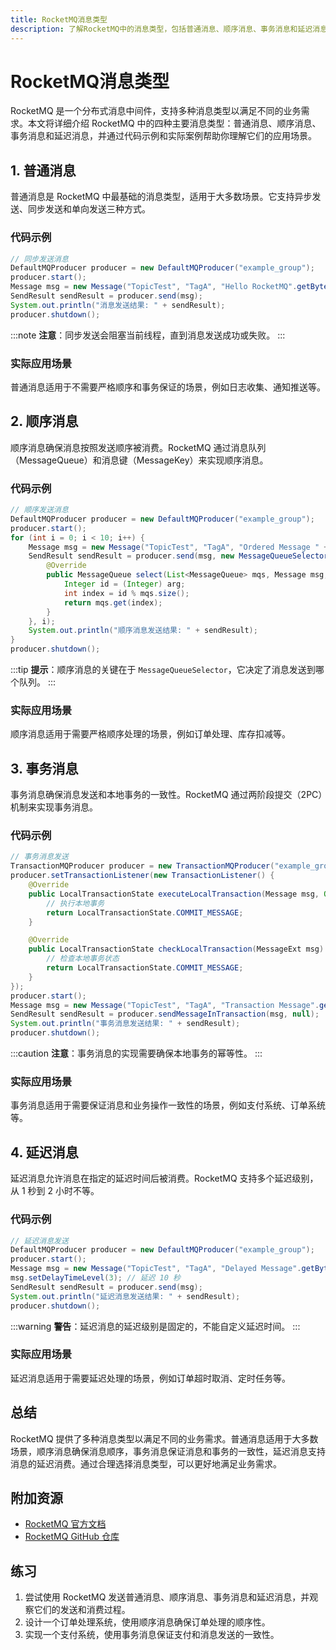```yaml
---
title: RocketMQ消息类型
description: 了解RocketMQ中的消息类型，包括普通消息、顺序消息、事务消息和延迟消息，以及它们的使用场景和实现方式。
---
```


# RocketMQ消息类型

RocketMQ 是一个分布式消息中间件，支持多种消息类型以满足不同的业务需求。本文将详细介绍 RocketMQ 中的四种主要消息类型：普通消息、顺序消息、事务消息和延迟消息，并通过代码示例和实际案例帮助你理解它们的应用场景。

## 1. 普通消息

普通消息是 RocketMQ 中最基础的消息类型，适用于大多数场景。它支持异步发送、同步发送和单向发送三种方式。

### 代码示例

```java
// 同步发送消息
DefaultMQProducer producer = new DefaultMQProducer("example_group");
producer.start();
Message msg = new Message("TopicTest", "TagA", "Hello RocketMQ".getBytes());
SendResult sendResult = producer.send(msg);
System.out.println("消息发送结果: " + sendResult);
producer.shutdown();
```

:::note
**注意**：同步发送会阻塞当前线程，直到消息发送成功或失败。
:::

### 实际应用场景

普通消息适用于不需要严格顺序和事务保证的场景，例如日志收集、通知推送等。

## 2. 顺序消息

顺序消息确保消息按照发送顺序被消费。RocketMQ 通过消息队列（MessageQueue）和消息键（MessageKey）来实现顺序消息。

### 代码示例

```java
// 顺序发送消息
DefaultMQProducer producer = new DefaultMQProducer("example_group");
producer.start();
for (int i = 0; i < 10; i++) {
    Message msg = new Message("TopicTest", "TagA", "Ordered Message " + i).getBytes());
    SendResult sendResult = producer.send(msg, new MessageQueueSelector() {
        @Override
        public MessageQueue select(List<MessageQueue> mqs, Message msg, Object arg) {
            Integer id = (Integer) arg;
            int index = id % mqs.size();
            return mqs.get(index);
        }
    }, i);
    System.out.println("顺序消息发送结果: " + sendResult);
}
producer.shutdown();
```

:::tip
**提示**：顺序消息的关键在于 `MessageQueueSelector`，它决定了消息发送到哪个队列。
:::

### 实际应用场景

顺序消息适用于需要严格顺序处理的场景，例如订单处理、库存扣减等。

## 3. 事务消息

事务消息确保消息发送和本地事务的一致性。RocketMQ 通过两阶段提交（2PC）机制来实现事务消息。

### 代码示例

```java
// 事务消息发送
TransactionMQProducer producer = new TransactionMQProducer("example_group");
producer.setTransactionListener(new TransactionListener() {
    @Override
    public LocalTransactionState executeLocalTransaction(Message msg, Object arg) {
        // 执行本地事务
        return LocalTransactionState.COMMIT_MESSAGE;
    }

    @Override
    public LocalTransactionState checkLocalTransaction(MessageExt msg) {
        // 检查本地事务状态
        return LocalTransactionState.COMMIT_MESSAGE;
    }
});
producer.start();
Message msg = new Message("TopicTest", "TagA", "Transaction Message".getBytes());
SendResult sendResult = producer.sendMessageInTransaction(msg, null);
System.out.println("事务消息发送结果: " + sendResult);
producer.shutdown();
```

:::caution
**注意**：事务消息的实现需要确保本地事务的幂等性。
:::

### 实际应用场景

事务消息适用于需要保证消息和业务操作一致性的场景，例如支付系统、订单系统等。

## 4. 延迟消息

延迟消息允许消息在指定的延迟时间后被消费。RocketMQ 支持多个延迟级别，从 1 秒到 2 小时不等。

### 代码示例

```java
// 延迟消息发送
DefaultMQProducer producer = new DefaultMQProducer("example_group");
producer.start();
Message msg = new Message("TopicTest", "TagA", "Delayed Message".getBytes());
msg.setDelayTimeLevel(3); // 延迟 10 秒
SendResult sendResult = producer.send(msg);
System.out.println("延迟消息发送结果: " + sendResult);
producer.shutdown();
```

:::warning
**警告**：延迟消息的延迟级别是固定的，不能自定义延迟时间。
:::

### 实际应用场景

延迟消息适用于需要延迟处理的场景，例如订单超时取消、定时任务等。

## 总结

RocketMQ 提供了多种消息类型以满足不同的业务需求。普通消息适用于大多数场景，顺序消息确保消息顺序，事务消息保证消息和事务的一致性，延迟消息支持消息的延迟消费。通过合理选择消息类型，可以更好地满足业务需求。

## 附加资源

- [RocketMQ 官方文档](https://rocketmq.apache.org/docs/)
- [RocketMQ GitHub 仓库](https://github.com/apache/rocketmq)

## 练习

1. 尝试使用 RocketMQ 发送普通消息、顺序消息、事务消息和延迟消息，并观察它们的发送和消费过程。
2. 设计一个订单处理系统，使用顺序消息确保订单处理的顺序性。
3. 实现一个支付系统，使用事务消息保证支付和消息发送的一致性。